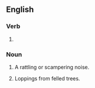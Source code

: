 ==English==

===Verb===
{{head|en|verb form}}

# {{present participle of|en|brattle|nocat=1}}

===Noun===
{{en-noun}}

# A rattling or scampering noise.
# {{lb|en|in the plural|UK|East Anglia|Northamptonshire}} Loppings from felled trees.